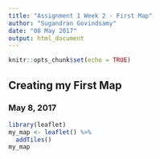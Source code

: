 ---
title: "Assignment 1 Week 2 - First Map"
author: "Sugandran Govindsamy"
date: "08 May 2017"
output: html_document
---

```{r setup, include=FALSE}
knitr::opts_chunk$set(echo = TRUE)
```

## Creating my First Map

### May 8, 2017
```{r echo = FALSE}
library(leaflet)
my_map <- leaflet() %>%
  addTiles()
my_map
```
